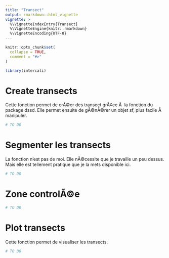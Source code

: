 ```yaml
---
title: "Transect"
output: rmarkdown::html_vignette
vignette: >
  %\VignetteIndexEntry{Transect}
  %\VignetteEngine{knitr::rmarkdown}
  %\VignetteEncoding{UTF-8}
---
```


```r
knitr::opts_chunk$set(
  collapse = TRUE,
  comment = "#>"
)
```

```r
library(intercali)
```

<!-- This vignette is generated by fusen: do not edit by hand -->

<!--
 You need to run the 'description' chunk in the '0-dev_history.Rmd' file before continuing your code there.
-->



# Create transects

Cette fonction permet de crÃ©er des transect grÃ¢ce Ã  la fonction du package dssd. Elle permet ensuite de gÃ©nÃ©rer un objet sf, plus facile Ã  manipuler.


```r
# TO DO 
```

# Segmenter les transects

La fonction n'est pas de moi. Elle nÃ©cessite que je travaille un peu dessus. Mais elle est tellement pratique que je la mets disponible ici.


```r
# TO DO 
```

# Zone controlÃ©e

```r
# TO DO 
```

# Plot transects

Cette fonction permet de visualiser les transects.


```r
# TO DO 
```

